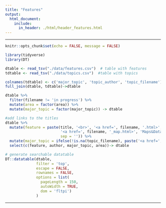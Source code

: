 ```yaml
---
title: "Features"
output:
  html_document:
    include:
      in_header: ./html/header_features.html
---
```


***
```r
knitr::opts_chunk$set(echo = FALSE, message = FALSE)

library(tidyverse)
library(DT)

dtable <- read_tsv("./data/features.csv")  # table with features
tdtable <- read_tsv("./data/topics.csv")  #table with topics

colnames(tdtable) <- c('major_topic', 'topic_author', 'topic_filename')
full_join(dtable, tdtable)->dtable

dtable %>% 
  filter(filename != 'in progress') %>% 
  mutate(area = factor(area)) %>% 
  mutate(major_topic = factor(major_topic)) -> dtable

#add links to the titles
dtable %>% 
  mutate(feature = paste(title, '<br>', '<a href=', filename, '.html>', 'Chapter', '</a>', '|',
                         '<a href=', filename, '_map.html>', 'Maps&Data', '</a>', 
                         sep = '')) %>%
  mutate(major_topic = ifelse(!is.na(topic_filename), paste('<a href=', topic_filename, '.html>', major_topic, '</a>', sep = ''), '')) %>%
  select(c(feature, author, major_topic, area))-> dtable

```
``` r
# generate searchable datatable
DT::datatable(dtable,
              filter = 'top', 
              escape = FALSE, 
              rownames = FALSE,
              options = list(
                pageLength = 150, 
                autoWidth = TRUE,
                dom = 'fltpi')
              )
```

***
